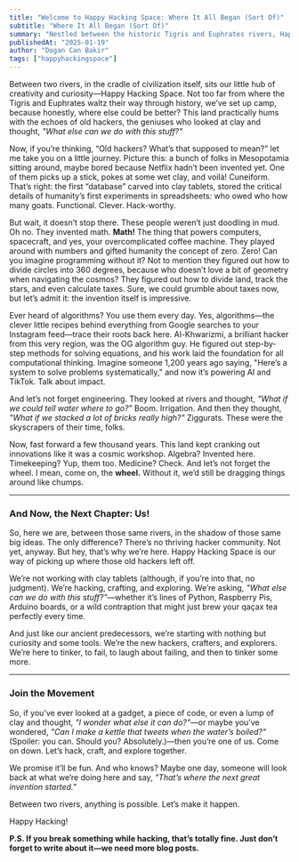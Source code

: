 ```yaml
---
title: "Welcome to Happy Hacking Space: Where It All Began (Sort Of)"
subtitle: "Where It All Began (Sort Of)"
summary: "Nestled between the historic Tigris and Euphrates rivers, Happy Hacking Space carries on the legacy of the world’s first hackers—those ancient innovators who turned clay into cuneiform, invented math, algorithms, and even the wheel. Inspired by their playful genius, we’re building a new community of modern hackers, crafters, and explorers. Whether you’re coding, tinkering, or dreaming up wild inventions, this is the place to ask, “What else can we do with this stuff?” Let’s tinker, laugh, and make history—again!"
publishedAt: "2025-01-19"
author: "Dogan Can Bakir"
tags: ["happyhackingspace"]
---
```



Between two rivers, in the cradle of civilization itself, sits our little hub of creativity and curiosity—Happy Hacking Space. Not too far from where the Tigris and Euphrates waltz their way through history, we’ve set up camp, because honestly, where else could be better? This land practically hums with the echoes of old hackers, the geniuses who looked at clay and thought, *"What else can we do with this stuff?"*  

Now, if you’re thinking, “Old hackers? What’s that supposed to mean?” let me take you on a little journey. Picture this: a bunch of folks in Mesopotamia sitting around, maybe bored because Netflix hadn’t been invented yet. One of them picks up a stick, pokes at some wet clay, and voilà! Cuneiform. That’s right: the first “database” carved into clay tablets, stored the critical details of humanity’s first experiments in spreadsheets: who owed who how many goats. Functional. Clever. Hack-worthy.

But wait, it doesn’t stop there. These people weren’t just doodling in mud. Oh no. They invented math. **Math!** The thing that powers computers, spacecraft, and yes, your overcomplicated coffee machine. They played around with numbers and gifted humanity the concept of zero. Zero! Can you imagine programming without it? Not to mention they figured out how to divide circles into 360 degrees, because who doesn’t love a bit of geometry when navigating the cosmos? They figured out how to divide land, track the stars, and even calculate taxes. Sure, we could grumble about taxes now, but let’s admit it: the invention itself is impressive.  

Ever heard of algorithms? You use them every day. Yes, algorithms—the clever little recipes behind everything from Google searches to your Instagram feed—trace their roots back here. Al-Khwarizmi, a brilliant hacker from this very region, was the OG algorithm guy. He figured out step-by-step methods for solving equations, and his work laid the foundation for all computational thinking. Imagine someone 1,200 years ago saying, "Here’s a system to solve problems systematically," and now it’s powering AI and TikTok. Talk about impact.

And let’s not forget engineering. They looked at rivers and thought, *"What if we could tell water where to go?"* Boom. Irrigation. And then they thought, *"What if we stacked a lot of bricks really high?"* Ziggurats. These were the skyscrapers of their time, folks. 

Now, fast forward a few thousand years. This land kept cranking out innovations like it was a cosmic workshop. Algebra? Invented here. Timekeeping? Yup, them too. Medicine? Check. And let’s not forget the wheel. I mean, come on, the **wheel.** Without it, we’d still be dragging things around like chumps.  

---

### **And Now, the Next Chapter: Us!**  

So, here we are, between those same rivers, in the shadow of those same big ideas. The only difference? There’s no thriving hacker community. Not yet, anyway. But hey, that’s why we’re here. Happy Hacking Space is our way of picking up where those old hackers left off.  

We’re not working with clay tablets (although, if you’re into that, no judgment). We’re hacking, crafting, and exploring. We’re asking, *"What else can we do with this stuff?"*—whether it’s lines of Python, Raspberry Pis, Arduino boards, or a wild contraption that might just brew your qaçax tea perfectly every time.  

And just like our ancient predecessors, we’re starting with nothing but curiosity and some tools. We’re the new hackers, crafters, and explorers. We’re here to tinker, to fail, to laugh about failing, and then to tinker some more.  

---

### **Join the Movement**

So, if you’ve ever looked at a gadget, a piece of code, or even a lump of clay and thought, *"I wonder what else it can do?"*—or maybe you’ve wondered, *"Can I make a kettle that tweets when the water’s boiled?"* (Spoiler: you can. Should you? Absolutely.)—then you’re one of us. Come on down. Let’s hack, craft, and explore together.  

We promise it’ll be fun. And who knows? Maybe one day, someone will look back at what we’re doing here and say, *"That’s where the next great invention started."*  

Between two rivers, anything is possible. Let’s make it happen. 


Happy Hacking!

**P.S. If you break something while hacking, that’s totally fine. Just don’t forget to write about it—we need more blog posts.**